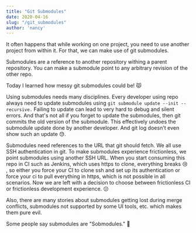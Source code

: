 ```yaml
---
title: "Git Submodules"
date: 2020-04-16
slug: "/git_submodules"
author: 'nancy'
---
```


It often happens that while working on one project, you need to use another project from within it. For that, we can make use of git submodules.

Submodules are a reference to another repository withing a parent repository. You can make a submodule point to any arbitrary revision of the other repo.

Today I learned how messy git submodules could be! 😾 

Using submodules needs many disciplines. Every developer using repo always need to update submodules using `git submodule update --init --recursive.` Failing to update can lead to very hard to debug and silent errors. And that's not all if you forget to update the submodules, then git commits the old version of the submodule. This effectively undoes the submodule update done by another developer. And git log doesn't even show such an update 😓.

Submodules need references to the URL that git should fetch. We all use SSH authentication in git. To make submodules experience frictionless, we point submodules using another SSH URL. When you start consuming this repo in CI such as Jenkins, which uses https to clone, everything breaks 😢 , so either you force your CI to clone ssh and set up its authentication or force your ci to pull everything in https, which is not possible in all scenarios. Now we are left with a decision to choose between frictionless CI or frictionless development experience. 😕

Also, there are many stories about submodules getting lost during merge conflicts, submodules not supported by some UI tools, etc. which makes them pure evil.

Some people say submodules are "Sobmodules." 🤣 